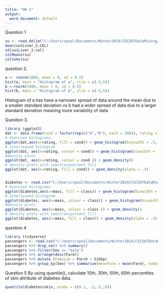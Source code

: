---
title: "HW 1"
output:
  word_document: default
---


Question 1
```{r}

su <- read.delim("C:/Users/vpool/Documents/Winter2024/CSC587DataMining/datasets/DATA/Su_raw_matrix.txt")
mean(su$Liver_2.CEL)
sd(su$Liver_2.cel)
colMeans(su)
colSums(su)
```

question 2.
```{r}
a <- rnorm(1000, mean = 0, sd = 0.2)
hist(a, main = "Histogram of a", xlim = c(-5,5)) 
b <-rnorm(1000, mean = 0, sd = 0.5)
hist(b, main = "Histogram of b", xlim = c(-5,5)) 
```
Histogram of a has have a narrower spread of data around the mean due to a smaller standard deviation vs b had a wider spread of data due to a larger standard deviation meaning more variability of data

Question 3.
```{r}
library (ggplot2)
dat <- data.frame(cond = factor(rep(c("A","B"), each = 200)), rating = c (rnorm(200, mean =.8)))
# OverLoad Histograms
ggplot(dat,aes(x=rating, fill = cond)) + geom_histogram(binwidth = .5, alpha = .5, position = "identity")
# Interleaved histogram
ggplot(dat, aes(x=rating, colour = cond)) + geom_histogram(binwidth = .5, position = "dodge")
#density plots 
ggplot(dat, aes(x=rating, colour = cond )) + geom_density()
# density plots with semitranspartent fill 
ggplot(dat, aes(x=rating, fill = cond)) + geom_density(alpha = .3)


diabetes <- read.csv("C:/Users/vpool/Documents/Winter2024/CSC587DataMining/datasets/DATA/diabetes_train.csv")
# OverLoad Histograms
ggplot(diabetes,aes(x=mass, fill = class)) + geom_histogram(binwidth = .5, alpha = .5, position = "identity")
# Interleaved histogram
ggplot(diabetes, aes(x=mass, colour = class)) + geom_histogram(binwidth = .5, position = "dodge")
#density plots 
ggplot(diabetes, aes(x=mass, colour = class )) + geom_density()
# density plots with semitranspartent fill 
ggplot(diabetes, aes(x=mass, fill = class)) + geom_density(alpha = .3)


```
question 4 

```{r}
library (tidyverse)
passengers <- read.csv("C:/Users/vpool/Documents/Winter2024/CSC587DataMining/datasets/DATA/titanic.csv")
passengers %>% drop_na() %>% summary()
passengers %>% filter(Sex == "male")
passengers %>% arrange(desc(Fare))
passengers %>% mutate (Famsize = Parch + SibSp)
passengers %>% group_by(Sex) %>% summarise(meanFare = mean(Fare), numSurv = sum(Survived)) 

```
Question 5 By using quantile(), calculate 10th, 30th, 50th, 60th percentiles of skin attribute of diabetes data. 
```{r}
quantile(diabetes$skin, probs = c(0.1, .3,.5,.6))


```
